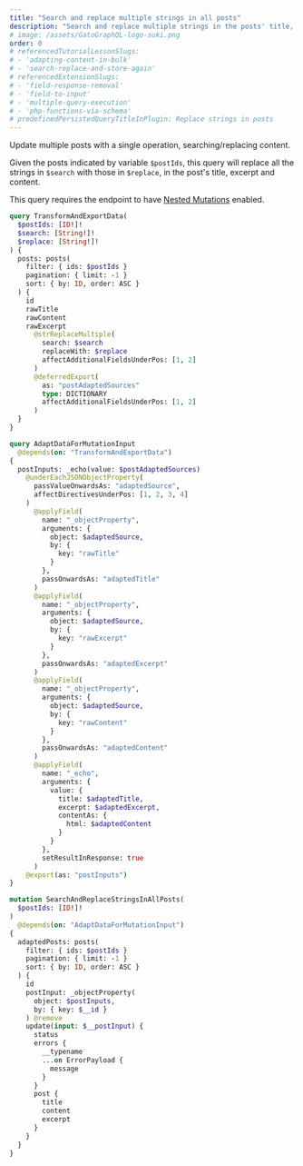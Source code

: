 ```yaml
---
title: "Search and replace multiple strings in all posts"
description: "Search and replace multiple strings in the posts' title, excerpt and content"
# image: /assets/GatoGraphQL-logo-suki.png
order: 0
# referencedTutorialLessonSlugs:
# - 'adapting-content-in-bulk'
# - 'search-replace-and-store-again'
# referencedExtensionSlugs:
# - 'field-response-removal'
# - 'field-to-input'
# - 'multiple-query-execution'
# - 'php-functions-via-schema'
# predefinedPersistedQueryTitleInPlugin: Replace strings in posts
---
```


Update multiple posts with a single operation, searching/replacing content.

Given the posts indicated by variable `$postIds`, this query will replace all the strings in `$search` with those in `$replace`, in the post's title, excerpt and content.

<Banner type='important'>

This query requires the endpoint to have [Nested Mutations](/guides/schema/using-nested-mutations) enabled.

</Banner>

```graphql
query TransformAndExportData(
  $postIds: [ID!]!
  $search: [String!]!
  $replace: [String!]!
) {
  posts: posts(
    filter: { ids: $postIds }
    pagination: { limit: -1 }
    sort: { by: ID, order: ASC }
  ) {
    id
    rawTitle
    rawContent
    rawExcerpt
      @strReplaceMultiple(
        search: $search
        replaceWith: $replace
        affectAdditionalFieldsUnderPos: [1, 2]
      )
      @deferredExport(
        as: "postAdaptedSources"
        type: DICTIONARY
        affectAdditionalFieldsUnderPos: [1, 2]
      )
  }
}

query AdaptDataForMutationInput
  @depends(on: "TransformAndExportData")
{
  postInputs: _echo(value: $postAdaptedSources)
    @underEachJSONObjectProperty(
      passValueOnwardsAs: "adaptedSource",
      affectDirectivesUnderPos: [1, 2, 3, 4]
    )
      @applyField(
        name: "_objectProperty",
        arguments: {
          object: $adaptedSource,
          by: {
            key: "rawTitle"
          }
        },
        passOnwardsAs: "adaptedTitle"
      )
      @applyField(
        name: "_objectProperty",
        arguments: {
          object: $adaptedSource,
          by: {
            key: "rawExcerpt"
          }
        },
        passOnwardsAs: "adaptedExcerpt"
      )
      @applyField(
        name: "_objectProperty",
        arguments: {
          object: $adaptedSource,
          by: {
            key: "rawContent"
          }
        },
        passOnwardsAs: "adaptedContent"
      )
      @applyField(
        name: "_echo",
        arguments: {
          value: {
            title: $adaptedTitle,
            excerpt: $adaptedExcerpt,
            contentAs: {
              html: $adaptedContent
            }
          }
        },
        setResultInResponse: true
      )
    @export(as: "postInputs")
}

mutation SearchAndReplaceStringsInAllPosts(
  $postIds: [ID!]!
)
  @depends(on: "AdaptDataForMutationInput")
{
  adaptedPosts: posts(
    filter: { ids: $postIds }
    pagination: { limit: -1 }
    sort: { by: ID, order: ASC }
  ) {
    id
    postInput: _objectProperty(
      object: $postInputs,
      by: { key: $__id }
    ) @remove
    update(input: $__postInput) {
      status
      errors {
        __typename
        ...on ErrorPayload {
          message
        }
      }
      post {
        title
        content
        excerpt
      }
    }
  }
}
```
